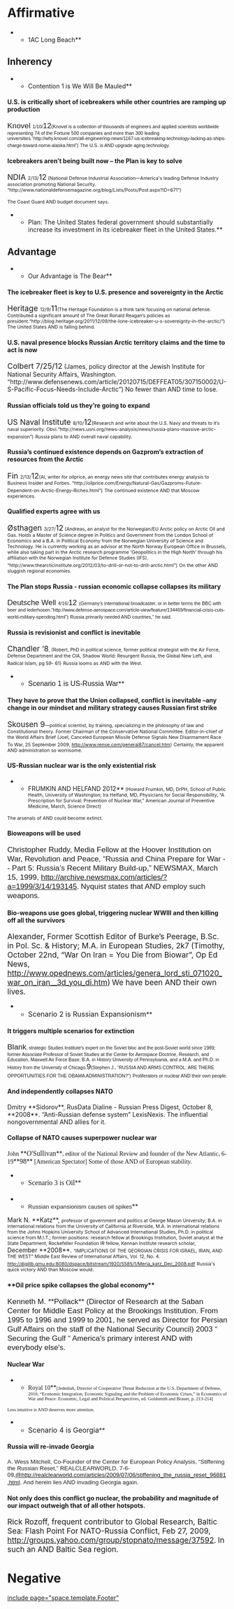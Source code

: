 =Affirmative= 
**1AC Long Beach**

==Inherency== 
**Contention 1 is We Will Be Mauled**
====U.S. is critically short of icebreakers while other countries are ramping up production==== 
<span style="font-family: Calibri,sans-serif; font-size: 13pt;">Knovel </span><span style="font-family: Calibri,sans-serif; font-size: 8pt;">1/10/</span><span style="font-family: Calibri,sans-serif; font-size: 13pt;">12</span><span style="font-family: Calibri,sans-serif; font-size: 8pt;">(Knovel is a collection of thousands of engineers and applied scientists worldwide representing 74 of the Fortune 500 companies and more than 300 leading universities.“http://why.knovel.com/all-engineering-news/1167-us-icebreaking-technology-lacking-as-ships-charge-toward-nome-alaska.html”)</span>
<span style="font-family: Calibri,sans-serif; font-size: 8pt;">The U.S. is AND upgrade aging technology. </span>


====Icebreakers aren’t being built now – the Plan is key to solve==== 

<span style="font-size: 13pt;">NDIA </span><span style="font-size: 8pt;">2/13/</span><span style="font-size: 13pt;">12</span><span style="font-size: 8pt;"> (National Defense Industrial Association—America's leading Defense Industry association promoting National Security. “http://www.nationaldefensemagazine.org/blog/Lists/Posts/Post.aspx?ID=671”)</span>

<span style="font-size: 8pt;"> The Coast Guard AND budget document says.</span>


**Plan: The United States federal government should substantially increase its investment in its icebreaker fleet in the United States.**

==Advantage== 
**Our Advantage is The Bear**
====The icebreaker fleet is key to U.S. presence and sovereignty in the Arctic==== 
<span style="font-size: 13pt;">Heritage </span><span style="font-size: 8pt;">12/9/</span><span style="font-size: 13pt;">11</span><span style="font-size: 8pt;">(The Heritage Foundation is a think tank focusing on national defense. Contributed a significant amount of The Great Ronald Reagan’s policies as president.“http://blog.heritage.org/2011/12/09/the-lone-icebreaker-u-s-sovereignty-in-the-arctic/”)</span>
<span style="font-size: 8pt;">The United States AND is falling behind. </span>


====U.S. naval presence blocks Russian Arctic territory claims and the time to act is now==== 

<span style="font-size: 13pt;">Colbert 7/25/12</span> (James, policy director at the Jewish Institute for National Security Affairs, Washington. “http://www.defensenews.com/article/20120715/DEFFEAT05/307150002/U-S-Pacific-Focus-Needs-Include-Arctic”)
No fewer than AND time to lose.

====Russian officials told us they’re going to expand==== 
<span style="font-size: 13pt;">US Naval Institute </span><span style="font-size: 8pt;">8/10/</span><span style="font-size: 13pt;">12</span><span style="font-size: 8pt;">(Research and write about the U.S. Navy and threats to it’s naval superiority. Obvi.“http://news.usni.org/news-analysis/news/russia-plans-massive-arctic-expansion”)</span>
<span style="font-size: 8pt;">Russia plans to AND overall naval capability. </span>


====Russia’s continued existence depends on Gazprom’s extraction of resources from the Arctic==== 

<span style="font-size: 13pt;">Fin </span><span style="font-size: 8pt;">2/13/</span><span style="font-size: 13pt;">12</span><span style="font-size: 8pt;">(Al, writer for oilprice, an energy news site that contributes energy analysis to Business Insider and Forbes. “http://oilprice.com/Energy/Natural-Gas/Gazproms-Future-Dependent-on-Arctic-Energy-Riches.html”)</span>
<span style="font-size: 8pt;">The continued existence AND that Moscow experiences. </span>


====Qualified experts agree with us==== 

<span style="font-size: 13pt;">Østhagen </span><span style="font-size: 8pt;">3/27/</span><span style="font-size: 13pt;">12</span><span style="font-size: 8pt;"> (Andreas, an analyst for the Norwegian/EU Arctic policy on Arctic Oil and Gas. Holds a Master of Science degree in Politics and Government from the London School of Economics and a B.A. in Political Economy from the Norwegian University of Science and Technology. He is currently working as an advisor at the North Norway European Office in Brussels, while also taking part in the Arctic research programme 'Geopolitics in the High North' through his affiliation with the Norwegian Institute for Defence Studies (IFS). “http://www.thearcticinstitute.org/2012/03/to-drill-or-not-to-drill-arctic.html”)</span>
<span style="font-size: 8pt;">On the other AND sluggish regional economies. </span>


====The Plan stops Russia - russian economic collapse collapses its military==== 

<span style="font-family: Calibri,sans-serif; font-size: 13pt;">Deutsche Well </span><span style="font-family: Calibri,sans-serif; font-size: 8pt;">4/16/</span><span style="font-family: Calibri,sans-serif; font-size: 13pt;">12 </span><span style="font-family: Calibri,sans-serif; font-size: 8pt;">(Germany’s international broadcaster, or in better terms the BBC with beer and lederhosen.“http://www.defense-aerospace.com/article-view/feature/134469/financial-crisis-cuts-world-military-spending.html”)</span>
<span style="font-family: Calibri,sans-serif; font-size: 8pt;">Russia primarily needed AND countries," he said.</span>


====Russia is revisionist and conflict is inevitable==== 

<span style="font-size: 13pt;">Chandler ‘8</span><span style="font-size: 8pt;">, (Robert, PhD in political science, former political strategist with the Air Force, Defense Department and the CIA, Shadow World: Resurgent Russia, the Global New Left, and Radical Islam, pg 59- 61)</span>
<span style="font-size: 8pt;">Russia looms as AND with the West.</span>


**<span style="font-family: Arial,sans-serif; font-size: 12pt;">Scenario 1 is US-Russia War</span>**



====They have to prove that the Union collapsed, conflict is inevitable –any change in our mindset and military strategy causes Russian first strike==== 

<span style="font-size: 13pt;">Skousen 9</span><span style="font-size: 8pt;">—political scientist, by training, specializing in the philosophy of law and Constitutional theory. Former Chairman of the Conservative National Committee. Editor-in-chief of the World Affairs Brief (Joel, Canceled European Missile Defense Signals New Disarmament Race To War, 25 September 2009, http://www.rense.com/general87/cancel.htm)</span>
<span style="font-size: 8pt;">Certainly, the apparent AND administration so worrisome. </span>


====US-Russian nuclear war is the only existential risk==== 

**FRUMKIN AND HELFAND 2012**<span style="font-size: 8pt;"> (Howard Frumkin, MD, DrPH, School of Public Health, University of Washington; Ira Helfand, MD, Physicians for Social Responsibility, “A Prescription for Survival: Prevention of Nuclear War,” American Journal of Preventive Medicine, March, Science Direct)</span>
<span style="font-size: 8pt;">The arsenals of AND could become extinct. </span>


====Bioweapons will be used==== 

<span style="font-family: Calibri,sans-serif; font-size: 13pt;">Christopher Ruddy, Media Fellow at the Hoover Institution on War, Revolution and Peace, “Russia and China Prepare for War -- Part 5: Russia’s Recent Military Build-up,” NEWSMAX, March 15, 1999, http://archive.newsmax.com/articles/?a=1999/3/14/193145.</span>
<span style="font-family: Calibri,sans-serif; font-size: 13pt;">Nyquist states that AND employ such weapons.</span>


====<span class="StyleCards12ptThickunderlineChar1">Bio-weapons use goes global, triggering nuclear WWIII and then killing off all the survivors </span>==== 

<span style="font-size: 13pt;">Alexander, Former Scottish Editor of Burke’s Peerage, B.Sc. in Pol. Sc. & History; M.A. in European Studies, 2k7 (Timothy, October 22nd, “War On Iran = You Die from Biowar”, Op Ed News, </span><span style="color: windowtext; font-size: 13pt;">[[http://www.opednews.com/articles/genera_lord_sti_071020_war_on_iran__3d_you_di.htm]]</span><span style="font-size: 13pt;">)</span>
<span style="font-size: 13pt;">We have been AND their own lives.</span>


**<span style="font-size: 12pt;">Scenario 2 is Russian Expansionism</span>**

====It triggers multiple scenarios for extinction==== 

<span style="font-family: Calibri,sans-serif; font-size: 13pt;">Blank</span><span style="font-family: Calibri,sans-serif; font-size: 8pt;">, strategic Studies Institute's expert on the Soviet bloc and the post-Soviet world since 1989; former Associate Professor of Soviet Studies at the Center for Aerospace Doctrine, Research, and Education, Maxwell Air Force Base; B.A. in History University of Pennsylvania, and a M.A. and Ph.D. in History from the University of Chicago,</span><span style="font-family: Calibri,sans-serif; font-size: 13pt;">9</span><span style="font-family: Calibri,sans-serif; font-size: 8pt;">(Stephen J., “RUSSIA AND ARMS CONTROL: ARE THERE OPPORTUNITIES FOR THE OBAMA ADMINISTRATION?”)</span>
<span style="font-family: Calibri,sans-serif; font-size: 8pt;">Proliferators or nuclear AND their own people. </span>


====And independently collapses NATO==== 

<span class="verdana">Dmitry **Sidorov**, RusData Dialine - Russian Press Digest, October 8, **2008**. “Anti-Russian defense system” LexisNexis.</span>
<span class="verdana">The influential nongovernmental AND allies for it.</span>

====Collapse of NATO causes superpower nuclear war==== 
<span style="font-family: 'Times New Roman',serif;">John </span>**<span style="font-family: 'Times New Roman',serif; font-size: 12pt;">O'Sullivan</span>**<span style="font-family: 'Times New Roman',serif;">, editor of the National Review and founder of the New Atlantic, 6-19</span>**<span style="font-family: 'Times New Roman',serif; font-size: 12pt;">98</span>**<span style="font-family: 'Times New Roman',serif;"> [American Spectator] </span>
<span style="font-family: 'Times New Roman',serif;">Some of those AND of European stability.</span>


**<span style="font-family: 'Times New Roman',serif; font-size: 12pt;">Scenario 3 is Oil</span>**




==== ==== 
**<span style="color: #222222; font-family: Arial,sans-serif; font-size: 10pt;">Russian expansionism causes oil spikes</span>**

Mark N. **Katz**, <span style="font-size: 8pt;">professor of government and politics at George Mason University; B.A. in international relations from the University of California at Riverside, M.A. in international relations from the Johns Hopkins University School of Advanced International Studies, Ph.D. in political science from M.I.T.; former positions: research fellow at Brookings Institution, Soviet analyst at the State Department, Rockefeller Foundation IR fellow, Kennan Institute research scholar,</span> December **2008**. <span style="font-size: 8pt;">“IMPLICATIONS OF THE GEORGIAN CRISIS FOR ISRAEL, IRAN, AND THE WEST” Middle East Review of International Affairs, Vol. 12, No. 4. http://digilib.gmu.edu:8080/dspace/bitstream/1920/5585/1/Meria_katz_Dec_2008.pdf</span>
<span style="font-size: 8pt;">Russia's quick victory AND than Moscow would.</span>


====**Oil price spike collapses the global economy**==== 

<span style="font-family: Calibri,sans-serif; font-size: 13pt;">Kenneth M. **Pollack** (Director of Research at the Saban Center for Middle East Policy at the Brookings Institution. From 1995 to 1996 and 1999 to 2001, he served as Director for Persian Gulf Affairs on the staff of the National Security Council) 2003 “ Securing the Gulf “</span>
<span style="font-family: Calibri,sans-serif; font-size: 13pt;">America's primary interest AND with everybody else's. </span>


====Nuclear War==== 

**<span style="font-family: Garamond,serif;">Royal 10</span>**<span style="font-family: Garamond,serif; font-size: 8pt;">[Jedediah, Director of Cooperative Threat Reduction at the U.S. Department of Defense, 2010, “Economic Integration, Economic Signaling and the Problem of Economic Crises,” in Economics of War and Peace: Economic, Legal and Political Perspectives, ed. Goldsmith and Brauer, p. 213-214]</span>
<span style="font-family: Garamond,serif; font-size: 8pt;">Less intuitive is AND deserves more attention. </span>


**<span style="font-size: 12pt;">Scenario 4 is Georgia</span>**

====Russia will re-invade Georgia==== 
<span style="color: #222222; font-family: Arial,sans-serif; font-size: 10pt;">A. Wess Mitchell, Co-Founder of the Center for European Policy Analysis, “Stiffening the Russian Reset,” REALCLEARWORLD, 7-6-09,</span><span style="color: blue; font-family: Arial,sans-serif; font-size: 10pt;">[[@http://realclearworld.com/articles/2009/07/06/stiffening_the_russia_reset_96881.html]]</span><span style="color: #222222; font-family: Arial,sans-serif; font-size: 10pt;">.</span>
<span style="color: #222222; font-family: Arial,sans-serif; font-size: 10pt;">And herein lies AND invading Georgia again.</span>


====Not only does this conflict go nuclear, the probability and magnitude of our impact outweigh that of all other hotspots.==== 
<span style="font-size: 13pt;">Rick Rozoff, frequent contributor to Global Research, Baltic Sea: Flash Point For NATO-Russia Conflict, Feb 27, 2009, http://groups.yahoo.com/group/stopnato/message/37592.</span>
<span style="font-size: 13pt;">In such an AND Baltic Sea region.</span>





















=Negative= 

[[include page="space.template.Footer"]]